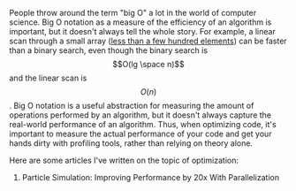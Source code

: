 
People throw around the term "big O" a lot in the world of computer science.
Big O notation as a measure of the efficiency of an algorithm is important, but
it doesn't always tell the whole story. For example, a linear scan
through a small array 
(<a href="https://dirtyhandscoding.wordpress.com/2017/08/25/performance-comparison-linear-search-vs-binary-search/" target="_blank">less than a few hundred elements</a>)
can be faster than a binary search, even though the binary search is $$O(lg \space n)$$ and the
linear scan is $$O(n)$$. Big O notation is a useful abstraction for measuring the
amount of operations performed by an algorithm, but it doesn't always capture
the real-world performance of an algorithm. Thus, when optimizing code, it's
important to measure the actual performance of your code and get your hands dirty
with profiling tools, rather than relying on theory alone.

<div className="h-5" />

Here are some articles I've written on the topic of optimization:

<div className="h-5" />

1.  <Link href="/optimization/particle-simulation.html">
      Particle Simulation: Improving Performance by 20x With Parallelization
    </Link>
